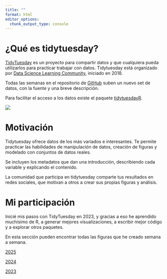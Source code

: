 ```yaml
---
title: ""
format: html
editor_options:
  chunk_output_type: console
---
```


# ¿Qué es tidytuesday?

[TidyTuesday](https://tidytues.day/) es un proyecto para compartir datos y que cualquiera pueda utilizarlos para practicar trabajar con datos. Tidytuesday está organizado por [Data Science Learning Community](https://dslc.io/), iniciado en 2018.

Todas las semanas en el repositorio de [GitHub](https://github.com/rfordatascience/tidytuesday/blob/main/README.md#datasets) suben un nuevo set de datos, con la fuente y una breve descripción.

Para facilitar el acceso a los datos existe el paquete [tidytuesdayR](https://dslc-io.github.io/tidytuesdayR/).

![](https://raw.githubusercontent.com/rfordatascience/tidytuesday/refs/heads/main/static/tt_logo.png)

# Motivación

Tidytuesday ofrece datos de los más variados e interesantes. Te permite practicar las habilidades de manipulación de datos, creación de figuras y modelado con conjuntos de datos reales.

Se incluyen los metadatos que dan una introducción, describiendo cada variable y explicando el contenido.

La comunidad que participa en tidytuesday comparte tus resultados en redes sociales, que motivan a otros a crear sus propias figuras y análisis.

# Mi participación

Inicié mis pasos con TidyTuesday en 2023, y gracias a eso he aprendido muchísimo de R, a generar mejores visualizaciones, a escribir mejor código y a explorar otros paquetes.

En esta sección pueden encontrar todas las figuras que he creado semana a semana.

[2025](2025/index.qmd)

[2024](2024/index.qmd)

[2023](2023/index.qmd)
